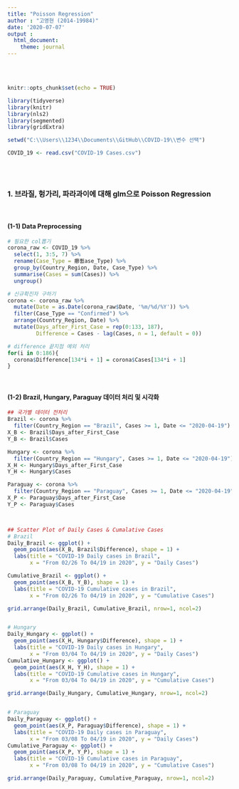 ```yaml
---
title: "Poisson Regression"
author : "고영현 (2014-19984)"
date: '2020-07-07'
output :
  html_document:
    theme: journal
---
```


<br>
<br>


```r
knitr::opts_chunk$set(echo = TRUE)

library(tidyverse)
library(knitr)
library(nls2)
library(segmented)
library(gridExtra)

setwd("C:\\Users\\1234\\Documents\\GitHub\\COVID-19\\변수 선택")

COVID_19 <- read.csv("COVID-19 Cases.csv")

```


<br>
<br>

### 1. 브라질, 헝가리, 파라과이에 대해 glm으로 Poisson Regression

<br>

#### (1-1) Data Preprocessing

```r

# 필요한 col뽑기
corona_raw <- COVID_19 %>% 
  select(1, 3:5, 7) %>%
  rename(Case_Type = 癤풠ase_Type) %>%
  group_by(Country_Region, Date, Case_Type) %>%
  summarise(Cases = sum(Cases)) %>%
  ungroup()

# 신규확진자 구하기
corona <- corona_raw %>%
  mutate(Date = as.Date(corona_raw$Date, '%m/%d/%Y')) %>%
  filter(Case_Type == "Confirmed") %>%
  arrange(Country_Region, Date) %>%
  mutate(Days_after_First_Case = rep(0:133, 187),
         Difference = Cases - lag(Cases, n = 1, default = 0))

# difference 끝지점 예외 처리
for(i in 0:186){
  corona$Difference[134*i + 1] = corona$Cases[134*i + 1]
}


```


<br>

#### (1-2) Brazil, Hungary, Paraguay 데이터 처리 및 시각화

```r

## 국가별 데이터 전처리
Brazil <- corona %>%
  filter(Country_Region == "Brazil", Cases >= 1, Date <= "2020-04-19")
X_B <- Brazil$Days_after_First_Case
Y_B <- Brazil$Cases

Hungary <- corona %>%
  filter(Country_Region == "Hungary", Cases >= 1, Date <= "2020-04-19")
X_H <- Hungary$Days_after_First_Case
Y_H <- Hungary$Cases

Paraguay <- corona %>%
  filter(Country_Region == "Paraguay", Cases >= 1, Date <= "2020-04-19")
X_P <- Paraguay$Days_after_First_Case
Y_P <- Paraguay$Cases



## Scatter Plot of Daily Cases & Cumalative Cases
# Brazil
Daily_Brazil <- ggplot() +
  geom_point(aes(X_B, Brazil$Difference), shape = 1) +
  labs(title = "COVID-19 Daily cases in Brazil",
       x = "From 02/26 To 04/19 in 2020", y = "Daily Cases")

Cumulative_Brazil <- ggplot() +
  geom_point(aes(X_B, Y_B), shape = 1) +
  labs(title = "COVID-19 Cumulative cases in Brazil",
       x = "From 02/26 To 04/19 in 2020", y = "Cumulative Cases")

grid.arrange(Daily_Brazil, Cumulative_Brazil, nrow=1, ncol=2)


# Hungary
Daily_Hungary <- ggplot() +
  geom_point(aes(X_H, Hungary$Difference), shape = 1) +
  labs(title = "COVID-19 Daily cases in Hungary",
       x = "From 03/04 To 04/19 in 2020", y = "Daily Cases")
Cumulative_Hungary <- ggplot() +
  geom_point(aes(X_H, Y_H), shape = 1) +
  labs(title = "COVID-19 Cumulative cases in Hungary",
       x = "From 03/04 To 04/19 in 2020", y = "Cumulative Cases")

grid.arrange(Daily_Hungary, Cumulative_Hungary, nrow=1, ncol=2)


# Paraguay
Daily_Paraguay <- ggplot() +
  geom_point(aes(X_P, Paraguay$Difference), shape = 1) +
  labs(title = "COVID-19 Daily cases in Paraguay",
       x = "From 03/08 To 04/19 in 2020", y = "Daily Cases")
Cumulative_Paraguay <- ggplot() +
  geom_point(aes(X_P, Y_P), shape = 1) +
  labs(title = "COVID-19 Cumulative cases in Paraguay",
       x = "From 03/08 To 04/19 in 2020", y = "Cumulative Cases")

grid.arrange(Daily_Paraguay, Cumulative_Paraguay, nrow=1, ncol=2)



```


